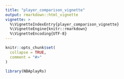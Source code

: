 ```yaml
---
title: "player_comparison_vignette"
output: rmarkdown::html_vignette
vignette: >
  %\VignetteIndexEntry{player_comparison_vignette}
  %\VignetteEngine{knitr::rmarkdown}
  %\VignetteEncoding{UTF-8}
---
```


```r
knitr::opts_chunk$set(
  collapse = TRUE,
  comment = "#>"
)
```

```r
library(NBAplayRs)
```
